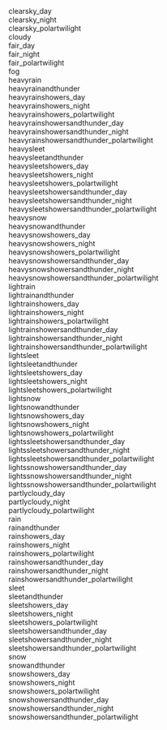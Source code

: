 
<Meta title="Iconography/Light" />

<style>
{ `
  .icon-grid {
    display: grid;
    grid-template-columns: repeat(3, 1fr);
    gap: 2rem;
  }
  .icon-item {
    display: flex;
    flex-direction: column;
    align-items: center;
    text-align: center;
  }
  .icon-label {
    margin-top: 0.5rem;
    font-size: 0.875rem;
    color: #666;
  }
` }
</style>

<div class="icon-grid">

  <div class="icon-item">
    <YrWeatherIcon symbolCode="clearsky_day" mode="light" />
    <div class="icon-label">clearsky_day</div>
  </div>

  <div class="icon-item">
    <YrWeatherIcon symbolCode="clearsky_night" mode="light" />
    <div class="icon-label">clearsky_night</div>
  </div>

  <div class="icon-item">
    <YrWeatherIcon symbolCode="clearsky_polartwilight" mode="light" />
    <div class="icon-label">clearsky_polartwilight</div>
  </div>

  <div class="icon-item">
    <YrWeatherIcon symbolCode="cloudy" mode="light" />
    <div class="icon-label">cloudy</div>
  </div>

  <div class="icon-item">
    <YrWeatherIcon symbolCode="fair_day" mode="light" />
    <div class="icon-label">fair_day</div>
  </div>

  <div class="icon-item">
    <YrWeatherIcon symbolCode="fair_night" mode="light" />
    <div class="icon-label">fair_night</div>
  </div>

  <div class="icon-item">
    <YrWeatherIcon symbolCode="fair_polartwilight" mode="light" />
    <div class="icon-label">fair_polartwilight</div>
  </div>

  <div class="icon-item">
    <YrWeatherIcon symbolCode="fog" mode="light" />
    <div class="icon-label">fog</div>
  </div>

  <div class="icon-item">
    <YrWeatherIcon symbolCode="heavyrain" mode="light" />
    <div class="icon-label">heavyrain</div>
  </div>

  <div class="icon-item">
    <YrWeatherIcon symbolCode="heavyrainandthunder" mode="light" />
    <div class="icon-label">heavyrainandthunder</div>
  </div>

  <div class="icon-item">
    <YrWeatherIcon symbolCode="heavyrainshowers_day" mode="light" />
    <div class="icon-label">heavyrainshowers_day</div>
  </div>

  <div class="icon-item">
    <YrWeatherIcon symbolCode="heavyrainshowers_night" mode="light" />
    <div class="icon-label">heavyrainshowers_night</div>
  </div>

  <div class="icon-item">
    <YrWeatherIcon symbolCode="heavyrainshowers_polartwilight" mode="light" />
    <div class="icon-label">heavyrainshowers_polartwilight</div>
  </div>

  <div class="icon-item">
    <YrWeatherIcon symbolCode="heavyrainshowersandthunder_day" mode="light" />
    <div class="icon-label">heavyrainshowersandthunder_day</div>
  </div>

  <div class="icon-item">
    <YrWeatherIcon symbolCode="heavyrainshowersandthunder_night" mode="light" />
    <div class="icon-label">heavyrainshowersandthunder_night</div>
  </div>

  <div class="icon-item">
    <YrWeatherIcon symbolCode="heavyrainshowersandthunder_polartwilight" mode="light" />
    <div class="icon-label">heavyrainshowersandthunder_polartwilight</div>
  </div>

  <div class="icon-item">
    <YrWeatherIcon symbolCode="heavysleet" mode="light" />
    <div class="icon-label">heavysleet</div>
  </div>

  <div class="icon-item">
    <YrWeatherIcon symbolCode="heavysleetandthunder" mode="light" />
    <div class="icon-label">heavysleetandthunder</div>
  </div>

  <div class="icon-item">
    <YrWeatherIcon symbolCode="heavysleetshowers_day" mode="light" />
    <div class="icon-label">heavysleetshowers_day</div>
  </div>

  <div class="icon-item">
    <YrWeatherIcon symbolCode="heavysleetshowers_night" mode="light" />
    <div class="icon-label">heavysleetshowers_night</div>
  </div>

  <div class="icon-item">
    <YrWeatherIcon symbolCode="heavysleetshowers_polartwilight" mode="light" />
    <div class="icon-label">heavysleetshowers_polartwilight</div>
  </div>

  <div class="icon-item">
    <YrWeatherIcon symbolCode="heavysleetshowersandthunder_day" mode="light" />
    <div class="icon-label">heavysleetshowersandthunder_day</div>
  </div>

  <div class="icon-item">
    <YrWeatherIcon symbolCode="heavysleetshowersandthunder_night" mode="light" />
    <div class="icon-label">heavysleetshowersandthunder_night</div>
  </div>

  <div class="icon-item">
    <YrWeatherIcon symbolCode="heavysleetshowersandthunder_polartwilight" mode="light" />
    <div class="icon-label">heavysleetshowersandthunder_polartwilight</div>
  </div>

  <div class="icon-item">
    <YrWeatherIcon symbolCode="heavysnow" mode="light" />
    <div class="icon-label">heavysnow</div>
  </div>

  <div class="icon-item">
    <YrWeatherIcon symbolCode="heavysnowandthunder" mode="light" />
    <div class="icon-label">heavysnowandthunder</div>
  </div>

  <div class="icon-item">
    <YrWeatherIcon symbolCode="heavysnowshowers_day" mode="light" />
    <div class="icon-label">heavysnowshowers_day</div>
  </div>

  <div class="icon-item">
    <YrWeatherIcon symbolCode="heavysnowshowers_night" mode="light" />
    <div class="icon-label">heavysnowshowers_night</div>
  </div>

  <div class="icon-item">
    <YrWeatherIcon symbolCode="heavysnowshowers_polartwilight" mode="light" />
    <div class="icon-label">heavysnowshowers_polartwilight</div>
  </div>

  <div class="icon-item">
    <YrWeatherIcon symbolCode="heavysnowshowersandthunder_day" mode="light" />
    <div class="icon-label">heavysnowshowersandthunder_day</div>
  </div>

  <div class="icon-item">
    <YrWeatherIcon symbolCode="heavysnowshowersandthunder_night" mode="light" />
    <div class="icon-label">heavysnowshowersandthunder_night</div>
  </div>

  <div class="icon-item">
    <YrWeatherIcon symbolCode="heavysnowshowersandthunder_polartwilight" mode="light" />
    <div class="icon-label">heavysnowshowersandthunder_polartwilight</div>
  </div>

  <div class="icon-item">
    <YrWeatherIcon symbolCode="lightrain" mode="light" />
    <div class="icon-label">lightrain</div>
  </div>

  <div class="icon-item">
    <YrWeatherIcon symbolCode="lightrainandthunder" mode="light" />
    <div class="icon-label">lightrainandthunder</div>
  </div>

  <div class="icon-item">
    <YrWeatherIcon symbolCode="lightrainshowers_day" mode="light" />
    <div class="icon-label">lightrainshowers_day</div>
  </div>

  <div class="icon-item">
    <YrWeatherIcon symbolCode="lightrainshowers_night" mode="light" />
    <div class="icon-label">lightrainshowers_night</div>
  </div>

  <div class="icon-item">
    <YrWeatherIcon symbolCode="lightrainshowers_polartwilight" mode="light" />
    <div class="icon-label">lightrainshowers_polartwilight</div>
  </div>

  <div class="icon-item">
    <YrWeatherIcon symbolCode="lightrainshowersandthunder_day" mode="light" />
    <div class="icon-label">lightrainshowersandthunder_day</div>
  </div>

  <div class="icon-item">
    <YrWeatherIcon symbolCode="lightrainshowersandthunder_night" mode="light" />
    <div class="icon-label">lightrainshowersandthunder_night</div>
  </div>

  <div class="icon-item">
    <YrWeatherIcon symbolCode="lightrainshowersandthunder_polartwilight" mode="light" />
    <div class="icon-label">lightrainshowersandthunder_polartwilight</div>
  </div>

  <div class="icon-item">
    <YrWeatherIcon symbolCode="lightsleet" mode="light" />
    <div class="icon-label">lightsleet</div>
  </div>

  <div class="icon-item">
    <YrWeatherIcon symbolCode="lightsleetandthunder" mode="light" />
    <div class="icon-label">lightsleetandthunder</div>
  </div>

  <div class="icon-item">
    <YrWeatherIcon symbolCode="lightsleetshowers_day" mode="light" />
    <div class="icon-label">lightsleetshowers_day</div>
  </div>

  <div class="icon-item">
    <YrWeatherIcon symbolCode="lightsleetshowers_night" mode="light" />
    <div class="icon-label">lightsleetshowers_night</div>
  </div>

  <div class="icon-item">
    <YrWeatherIcon symbolCode="lightsleetshowers_polartwilight" mode="light" />
    <div class="icon-label">lightsleetshowers_polartwilight</div>
  </div>

  <div class="icon-item">
    <YrWeatherIcon symbolCode="lightsnow" mode="light" />
    <div class="icon-label">lightsnow</div>
  </div>

  <div class="icon-item">
    <YrWeatherIcon symbolCode="lightsnowandthunder" mode="light" />
    <div class="icon-label">lightsnowandthunder</div>
  </div>

  <div class="icon-item">
    <YrWeatherIcon symbolCode="lightsnowshowers_day" mode="light" />
    <div class="icon-label">lightsnowshowers_day</div>
  </div>

  <div class="icon-item">
    <YrWeatherIcon symbolCode="lightsnowshowers_night" mode="light" />
    <div class="icon-label">lightsnowshowers_night</div>
  </div>

  <div class="icon-item">
    <YrWeatherIcon symbolCode="lightsnowshowers_polartwilight" mode="light" />
    <div class="icon-label">lightsnowshowers_polartwilight</div>
  </div>

  <div class="icon-item">
    <YrWeatherIcon symbolCode="lightssleetshowersandthunder_day" mode="light" />
    <div class="icon-label">lightssleetshowersandthunder_day</div>
  </div>

  <div class="icon-item">
    <YrWeatherIcon symbolCode="lightssleetshowersandthunder_night" mode="light" />
    <div class="icon-label">lightssleetshowersandthunder_night</div>
  </div>

  <div class="icon-item">
    <YrWeatherIcon symbolCode="lightssleetshowersandthunder_polartwilight" mode="light" />
    <div class="icon-label">lightssleetshowersandthunder_polartwilight</div>
  </div>

  <div class="icon-item">
    <YrWeatherIcon symbolCode="lightssnowshowersandthunder_day" mode="light" />
    <div class="icon-label">lightssnowshowersandthunder_day</div>
  </div>

  <div class="icon-item">
    <YrWeatherIcon symbolCode="lightssnowshowersandthunder_night" mode="light" />
    <div class="icon-label">lightssnowshowersandthunder_night</div>
  </div>

  <div class="icon-item">
    <YrWeatherIcon symbolCode="lightssnowshowersandthunder_polartwilight" mode="light" />
    <div class="icon-label">lightssnowshowersandthunder_polartwilight</div>
  </div>

  <div class="icon-item">
    <YrWeatherIcon symbolCode="partlycloudy_day" mode="light" />
    <div class="icon-label">partlycloudy_day</div>
  </div>

  <div class="icon-item">
    <YrWeatherIcon symbolCode="partlycloudy_night" mode="light" />
    <div class="icon-label">partlycloudy_night</div>
  </div>

  <div class="icon-item">
    <YrWeatherIcon symbolCode="partlycloudy_polartwilight" mode="light" />
    <div class="icon-label">partlycloudy_polartwilight</div>
  </div>

  <div class="icon-item">
    <YrWeatherIcon symbolCode="rain" mode="light" />
    <div class="icon-label">rain</div>
  </div>

  <div class="icon-item">
    <YrWeatherIcon symbolCode="rainandthunder" mode="light" />
    <div class="icon-label">rainandthunder</div>
  </div>

  <div class="icon-item">
    <YrWeatherIcon symbolCode="rainshowers_day" mode="light" />
    <div class="icon-label">rainshowers_day</div>
  </div>

  <div class="icon-item">
    <YrWeatherIcon symbolCode="rainshowers_night" mode="light" />
    <div class="icon-label">rainshowers_night</div>
  </div>

  <div class="icon-item">
    <YrWeatherIcon symbolCode="rainshowers_polartwilight" mode="light" />
    <div class="icon-label">rainshowers_polartwilight</div>
  </div>

  <div class="icon-item">
    <YrWeatherIcon symbolCode="rainshowersandthunder_day" mode="light" />
    <div class="icon-label">rainshowersandthunder_day</div>
  </div>

  <div class="icon-item">
    <YrWeatherIcon symbolCode="rainshowersandthunder_night" mode="light" />
    <div class="icon-label">rainshowersandthunder_night</div>
  </div>

  <div class="icon-item">
    <YrWeatherIcon symbolCode="rainshowersandthunder_polartwilight" mode="light" />
    <div class="icon-label">rainshowersandthunder_polartwilight</div>
  </div>

  <div class="icon-item">
    <YrWeatherIcon symbolCode="sleet" mode="light" />
    <div class="icon-label">sleet</div>
  </div>

  <div class="icon-item">
    <YrWeatherIcon symbolCode="sleetandthunder" mode="light" />
    <div class="icon-label">sleetandthunder</div>
  </div>

  <div class="icon-item">
    <YrWeatherIcon symbolCode="sleetshowers_day" mode="light" />
    <div class="icon-label">sleetshowers_day</div>
  </div>

  <div class="icon-item">
    <YrWeatherIcon symbolCode="sleetshowers_night" mode="light" />
    <div class="icon-label">sleetshowers_night</div>
  </div>

  <div class="icon-item">
    <YrWeatherIcon symbolCode="sleetshowers_polartwilight" mode="light" />
    <div class="icon-label">sleetshowers_polartwilight</div>
  </div>

  <div class="icon-item">
    <YrWeatherIcon symbolCode="sleetshowersandthunder_day" mode="light" />
    <div class="icon-label">sleetshowersandthunder_day</div>
  </div>

  <div class="icon-item">
    <YrWeatherIcon symbolCode="sleetshowersandthunder_night" mode="light" />
    <div class="icon-label">sleetshowersandthunder_night</div>
  </div>

  <div class="icon-item">
    <YrWeatherIcon symbolCode="sleetshowersandthunder_polartwilight" mode="light" />
    <div class="icon-label">sleetshowersandthunder_polartwilight</div>
  </div>

  <div class="icon-item">
    <YrWeatherIcon symbolCode="snow" mode="light" />
    <div class="icon-label">snow</div>
  </div>

  <div class="icon-item">
    <YrWeatherIcon symbolCode="snowandthunder" mode="light" />
    <div class="icon-label">snowandthunder</div>
  </div>

  <div class="icon-item">
    <YrWeatherIcon symbolCode="snowshowers_day" mode="light" />
    <div class="icon-label">snowshowers_day</div>
  </div>

  <div class="icon-item">
    <YrWeatherIcon symbolCode="snowshowers_night" mode="light" />
    <div class="icon-label">snowshowers_night</div>
  </div>

  <div class="icon-item">
    <YrWeatherIcon symbolCode="snowshowers_polartwilight" mode="light" />
    <div class="icon-label">snowshowers_polartwilight</div>
  </div>

  <div class="icon-item">
    <YrWeatherIcon symbolCode="snowshowersandthunder_day" mode="light" />
    <div class="icon-label">snowshowersandthunder_day</div>
  </div>

  <div class="icon-item">
    <YrWeatherIcon symbolCode="snowshowersandthunder_night" mode="light" />
    <div class="icon-label">snowshowersandthunder_night</div>
  </div>

  <div class="icon-item">
    <YrWeatherIcon symbolCode="snowshowersandthunder_polartwilight" mode="light" />
    <div class="icon-label">snowshowersandthunder_polartwilight</div>
  </div>
</div>
